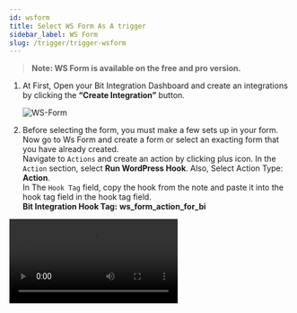 ```yaml
---
id: wsform
title: Select WS Form As A trigger
sidebar_label: WS Form
slug: /trigger/trigger-wsform
---
```




> **Note: WS Form is available on the free and pro version.**

1. At First, Open your Bit Integration Dashboard and create an integrations by clicking the **“Create Integration”** button.

   <Image src="trigger/ws-form/_create-integrations" alt="WS-Form"   w="1020" h="350" />

2. Before selecting the form, you must make a few sets up in your form. Now go to Ws Form and create a form or select an exacting form that you have already created. <br/>Navigate to `Actions` and create an action by clicking plus icon. In the `Action` section, select **Run WordPress Hook**. Also, Select Action Type: **Action**. <br/>In The `Hook Tag` field, copy the hook from the note and paste it into the hook tag field in the hook tag field.<br/>**Bit Integration Hook Tag:** **ws_form_action_for_bi** 
  <Video src="ws-form-action-hook" alt="Ws-Form" w="1020" h="350" />


3. Now select the **WS Form** that you want to integrate with Bit Integrations **Actions**.

  > **Note:** You must have a WS Form Pro license to integrate WS Forms with Bit Integration Actions. otherwise, it shows WS form is not installed or activated when you select Ws form as a trigger.

  <Image src="trigger/ws-form/_select-trigger" alt="WS-Form"  w="1020"  h="350" />

4. Select the form from the Drop-Down list that you want to integrate with Bit Integrations **Actions**. And click on the **“Next”** button.

   <Image src="trigger/ws-form/_ws-form" alt="WS-Form" w="1020"  h="350" />

> **Note: You must install the `WS Form Pro` plugin to set Integrations. Otherwise, the trigger will not work.**

:::info
  After completing these steps, the **Actions** list will appear, and select the action you want to integrate with your selected **Trigger**. Now you have to **authorize** the Action. To know more about authorization, Go to **Actions** from the left side menu and select the Action you want to integrate with your chosen trigger.
:::
